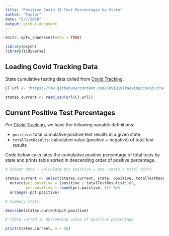 ```yaml
---
title: "Positive Covid-19 Test Percentages by State"
author: "Taylor"
date: "5/7/2020"
output: github_document
---
```


```r

knitr::opts_chunk$set(echo = TRUE)

library(psych)
library(tidyverse)

```

## Loading Covid Tracking Data 

State cumulative testing data called from [Covid Tracking](https://covidtracking.com).  

```r

CT.url <- "https://raw.githubusercontent.com/COVID19Tracking/covid-tracking-data/master/data/states_current.csv"

states.current <- read_csv(url(CT.url))

```

## Current Positive Test Percentages

Per [Covid Tracking](https://covidtracking.com/api), we have the following variable definitions: 

 * `positive`: total cumulative positive test results in a given state
 * `totalTestResults`: calculated value (positive + negative) of total test results
 
 Code below calculates the cumulative positive percentage of total tests by state and prints table sorted in descending order of positive percentage. 


```r

# Subset data + calculate pct.positive = pos. tests / total tests

states.current <- select(states.current, state, positive, totalTestResults) %>% 
  mutate(pct.positive = (positive / totalTestResults)*100, 
         pct.positive = round(pct.positive, 1)) %>% 
  arrange(-pct.positive)

# Summary stats

describe(states.current$pct.positive)

# Table sorted in descending value of positive percentage

print(states.current, n = 56)

```

